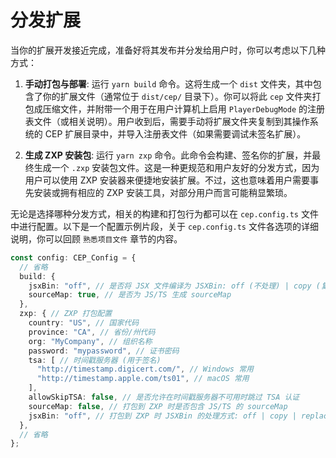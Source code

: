 # 分发扩展

当你的扩展开发接近完成，准备好将其发布并分发给用户时，你可以考虑以下几种方式：

1.  **手动打包与部署**:
    运行 `yarn build` 命令。这将生成一个 `dist` 文件夹，其中包含了你的扩展文件（通常位于 `dist/cep/` 目录下）。你可以将此 `cep` 文件夹打包成压缩文件，并附带一个用于在用户计算机上启用 `PlayerDebugMode` 的注册表文件（或相关说明）。用户收到后，需要手动将扩展文件夹复制到其操作系统的 CEP 扩展目录中，并导入注册表文件（如果需要调试未签名扩展）。

2.  **生成 ZXP 安装包**:
    运行 `yarn zxp` 命令。此命令会构建、签名你的扩展，并最终生成一个 `.zxp` 安装包文件。这是一种更规范和用户友好的分发方式，因为用户可以使用 ZXP 安装器来便捷地安装扩展。不过，这也意味着用户需要事先安装或拥有相应的 ZXP 安装工具，对部分用户而言可能稍显繁琐。

无论是选择哪种分发方式，相关的构建和打包行为都可以在 `cep.config.ts` 文件中进行配置。以下是一个配置示例片段，关于 `cep.config.ts` 文件各选项的详细说明，你可以回顾 `熟悉项目文件` 章节的内容。

```typescript
const config: CEP_Config = {
  // 省略
  build: {
    jsxBin: "off", // 是否将 JSX 文件编译为 JSXBin: off (不处理) | copy (复制) | replace (替换)
    sourceMap: true, // 是否为 JS/TS 生成 sourceMap
  },
  zxp: { // ZXP 打包配置
    country: "US", // 国家代码
    province: "CA", // 省份/州代码
    org: "MyCompany", // 组织名称
    password: "mypassword", // 证书密码
    tsa: [ // 时间戳服务器 (用于签名)
      "http://timestamp.digicert.com/", // Windows 常用
      "http://timestamp.apple.com/ts01", // macOS 常用
    ],
    allowSkipTSA: false, // 是否允许在时间戳服务器不可用时跳过 TSA 认证
    sourceMap: false, // 打包到 ZXP 时是否包含 JS/TS 的 sourceMap
    jsxBin: "off", // 打包到 ZXP 时 JSXBin 的处理方式: off | copy | replace
  },
  // 省略
};
```